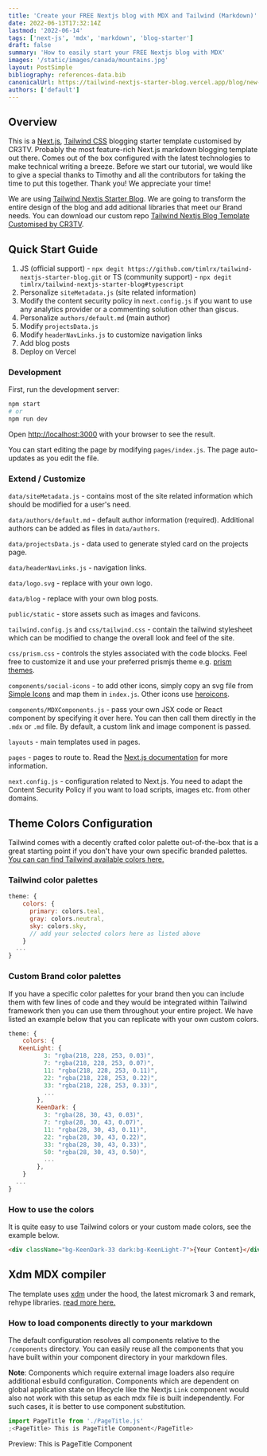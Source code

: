 ```yaml
---
title: 'Create your FREE Nextjs blog with MDX and Tailwind (Markdown)'
date: 2022-06-13T17:32:14Z
lastmod: '2022-06-14'
tags: ['next-js', 'mdx', 'markdown', 'blog-starter']
draft: false
summary: 'How to easily start your FREE Nextjs blog with MDX'
images: '/static/images/canada/mountains.jpg'
layout: PostSimple
bibliography: references-data.bib
canonicalUrl: https://tailwind-nextjs-starter-blog.vercel.app/blog/new-features-in-v1/
authors: ['default']
---
```


## Overview

This is a [Next.js](https://nextjs.org), [Tailwind CSS](https://nextjs.org) blogging starter template customised by CR3TV. Probably the most feature-rich Next.js markdown blogging template out there. Comes out of the box configured with the latest technologies to make technical writing a breeze. Before we start our tutorial, we would like to give a special thanks to Timothy and all the contributors for taking the time to put this together. Thank you! We appreciate your time!

We are using [Tailwind Nextjs Starter Blog](https://github.com/timlrx/tailwind-nextjs-starter-blog). We are going to transform the entire design of the blog and add aditional libraries that meet our Brand needs. You can download our custom repo [Tailwind Nextjs Blog Template Customised by CR3TV](https://github.com/timlrx/tailwind-nextjs-starter-blog).

<TOCInline toc={props.toc} exclude="Overview" asDisclosure toHeading={3} />

## Quick Start Guide

1. JS (official support) - `npx degit https://github.com/timlrx/tailwind-nextjs-starter-blog.git` or TS (community support) - `npx degit timlrx/tailwind-nextjs-starter-blog#typescript`
2. Personalize `siteMetadata.js` (site related information)
3. Modify the content security policy in `next.config.js` if you want to use
   any analytics provider or a commenting solution other than giscus.
4. Personalize `authors/default.md` (main author)
5. Modify `projectsData.js`
6. Modify `headerNavLinks.js` to customize navigation links
7. Add blog posts
8. Deploy on Vercel

### Development

First, run the development server:

```bash
npm start
# or
npm run dev
```

Open [http://localhost:3000](http://localhost:3000) with your browser to see the result.

You can start editing the page by modifying `pages/index.js`. The page auto-updates as you edit the file.

### Extend / Customize

`data/siteMetadata.js` - contains most of the site related information which should be modified for a user's need.

`data/authors/default.md` - default author information (required). Additional authors can be added as files in `data/authors`.

`data/projectsData.js` - data used to generate styled card on the projects page.

`data/headerNavLinks.js` - navigation links.

`data/logo.svg` - replace with your own logo.

`data/blog` - replace with your own blog posts.

`public/static` - store assets such as images and favicons.

`tailwind.config.js` and `css/tailwind.css` - contain the tailwind stylesheet which can be modified to change the overall look and feel of the site.

`css/prism.css` - controls the styles associated with the code blocks. Feel free to customize it and use your preferred prismjs theme e.g. [prism themes](https://github.com/PrismJS/prism-themes).

`components/social-icons` - to add other icons, simply copy an svg file from [Simple Icons](https://simpleicons.org/) and map them in `index.js`. Other icons use [heroicons](https://heroicons.com/).

`components/MDXComponents.js` - pass your own JSX code or React component by specifying it over here. You can then call them directly in the `.mdx` or `.md` file. By default, a custom link and image component is passed.

`layouts` - main templates used in pages.

`pages` - pages to route to. Read the [Next.js documentation](https://nextjs.org/docs) for more information.

`next.config.js` - configuration related to Next.js. You need to adapt the Content Security Policy if you want to load scripts, images etc. from other domains.

## Theme Colors Configuration

Tailwind comes with a decently crafted color palette out-of-the-box that is a great starting point if you don't have your own specific branded palettes. [You can can find Tailwind available colors here.](https://tailwindcss.com/docs/customizing-colors)

### Tailwind color palettes

```js:tailwind.config.js
theme: {
    colors: {
      primary: colors.teal,
      gray: colors.neutral,
      sky: colors.sky,
      // add your selected colors here as listed above
    }
  ...
}
```

### Custom Brand color palettes

If you have a specific color palettes for your brand then you can include them with few lines of code and they would be integrated within Tailwind framework then you can use them throughout your entire project. We have listed an example below that you can replicate with your own custom colors.

```js:tailwind.config.js
theme: {
    colors: {
   KeenLight: {
          3: "rgba(218, 228, 253, 0.03)",
          7: "rgba(218, 228, 253, 0.07)",
          11: "rgba(218, 228, 253, 0.11)",
          22: "rgba(218, 228, 253, 0.22)",
          33: "rgba(218, 228, 253, 0.33)",
          ...
        },
        KeenDark: {
          3: "rgba(28, 30, 43, 0.03)",
          7: "rgba(28, 30, 43, 0.07)",
          11: "rgba(28, 30, 43, 0.11)",
          22: "rgba(28, 30, 43, 0.22)",
          33: "rgba(28, 30, 43, 0.33)",
          50: "rgba(28, 30, 43, 0.50)",
          ...
        },
    }
  ...
}
```

### How to use the colors

It is quite easy to use Tailwind colors or your custom made colors, see the example below.

```html
<div className="bg-KeenDark-33 dark:bg-KeenLight-7">{Your Content}</div>
```

## Xdm MDX compiler

The template uses [xdm](https://github.com/wooorm/xdm) under the hood, the latest micromark 3 and remark, rehype libraries. [read more here.](https://tailwind-nextjs-starter-blog.vercel.app/blog/new-features-in-v1#xdm-mdx-compiler)

### How to load components directly to your markdown

The default configuration resolves all components relative to the `/components` directory.
You can easily reuse all the components that you have built within your component directory in your markdown files.

**Note**:
Components which require external image loaders also require additional esbuild configuration.
Components which are dependent on global application state on lifecycle like the Nextjs `Link` component would also not work with this setup as each mdx file is built independently.
For such cases, it is better to use component substitution.

```jsx
import PageTitle from './PageTitle.js'
;<PageTitle> This is PageTitle Component</PageTitle>
```


<div className="text-orange-300">
  Preview:
  <PageTitle className="text-orange-300"> This is PageTitle Component</PageTitle>
</div>
